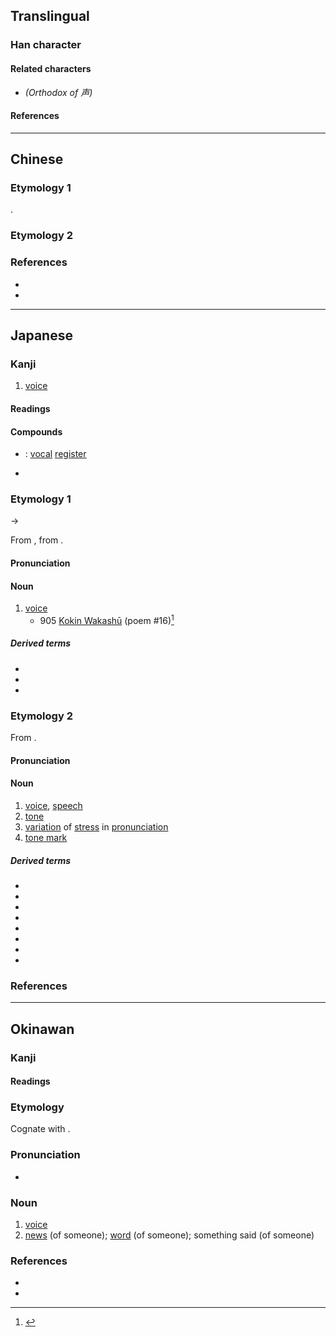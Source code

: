 {{also|聲}}
{{character info}}
==Translingual==
{{stroke order|strokes=7}}
{{ja-forms|声|声|[[聲]]}}

===Han character===
{{Han char|rn=33|rad=士|as=04|sn=7|four=40207|canj=GAH|ids=⿱士𠃜}}

====Related characters====
* {{l|mul|[[聲]]}} ''(Orthodox {{w|Traditional Chinese|traditional form}} of 声)''

====References====
{{Han ref|kx=0243.040|dkj=05645|dj=0483.060|hdz=10429.010|uh=58F0}}

----

==Chinese==

===Etymology 1===
{{Han simp|聲|f=殳|t=&nbsp;|f2=耳|t2=&nbsp;}}.
{{zh-see|聲|sv}}

===Etymology 2===
{{zh-see|磬|v}}

===References===
* {{R:twedu|A03275-001}}
* {{R:twedu|A02865-004}}

----

==Japanese==
{{ja-kanji forms|声|聲}}

===Kanji===
{{ja-kanji|grade=2|rs=士04|kyu=聲}}

# [[voice]]

====Readings====
{{ja-readings
|goon=しょう<しやう
|kanon=せい
|kun=こえ-<こゑ-, こわ-
|nanori=おと, かた, ちか, な, のぶ, もり
}}

====Compounds====
* {{ja-r|声%区|せい%く}}: [[vocal]] [[register]]
* {{ja-r|乱声|らんじょう}}

===Etymology 1===
{{wikipedia|lang=ja}}
{{ja-kanjitab|こえ|yomi=k}}
{{IPAchar|/kowe/}} → {{IPAchar|/koe/}}

From {{inh|ja|ojp|-|sort=こえ}}, from {{inh|ja|jpx-pro|*koway|sort=こえ}}.

====Pronunciation====
{{ja-pron|yomi=k|こえ|acc=1|acc_ref=DJR,NHK}}

====Noun====
{{ja-noun|こえ|hhira=こゑ}}

# [[voice]]
#* 905 [[w:Kokin Wakashū|Kokin Wakashū]] (poem #16)<ref>{{cite-book|last=Kojima|first=Noriyuki|coauthors=Arai Eizō|title=Shin Nihon Koten Bungaku Taikei 5: [[w:Kokin Wakashū|Kokin Wakashū]]|publisher=[[w:Iwanami Shoten Publishing|Iwanami Shoten]]|date=1989|origyear=905|lang=ja|isbn=4-00-240005-0}}</ref>
#*: {{ja-usex|野%辺 ちかく 家%居 しせれば うぐひす の なくなる '''こゑ''' は 朝な 朝な きく|の%べ ちかく いへ%ゐ しせれば うぐひす の なくなる '''こゑ''' は あさな あさな きく|rom=nobe chikaku iei shisereba uguisu no naku naru '''koe''' ni wa asa na asa na kiku|Because I make my home near the fields and meadows, each and every morning, I hear the '''song''' of the mountain thrush trilling spring.<ref>{{cite-book|1996|Laurel Rasplica Rodd, Mary Catherine Henkenius|Kokinshū - A Collection of Poems Ancient and Modern|page=29}}</ref>
}}

=====Derived terms=====
* {{ja-r|呻き声|うめきごえ|[[groan]], [[moan]]}}
* {{ja-r|声を殺す|こえ を ころす}}
* {{ja-r|声を出す|こえ を だす}}

===Etymology 2===
{{ja-kanjitab|しょう|yomi=o}}
From {{bor|ja|sort=しょう|ltc|-}} {{ltc-l|聲}}.

====Pronunciation====
{{ja-pron|yomi=goon|しょう}}

====Noun====
{{ja-noun|しょう|hhira=しやう}}

# [[voice]], [[speech]]
# [[tone]]
# [[variation]] of [[stress]] in [[pronunciation]]
# [[tone mark]]

=====Derived terms=====
* {{ja-r|去%声|きょ%しょう}}
* {{ja-r|四%声|し%しょう}}
* {{ja-r|声%点|しょう%てん}}
* {{ja-r|声%優|せい%ゆう}}
* {{ja-r|上%声|じょう%しょう}}
* {{ja-r|入%声|にっ%しょう}}
* {{ja-r|平%声|ひょう%しょう}}
* {{ja-r|連%声|れん%じょう}}

===References===
<references/>

{{c|ja|Sound|sort=こえ}}

----

==Okinawan==

===Kanji===
{{ryu-kanji|rs=士04}}

====Readings====
{{ryu-readings
|kun=くぃー-
}}

===Etymology===
{{ryu-kanjitab|くぃー|yomi=k}}
Cognate with {{cog|ja|声|tr=koe}}.

===Pronunciation===
* {{IPA|ryu|[kʷiː]|sort=くぃい}}

===Noun===
{{ryu-noun|くぃー|sort=くぃい}}

# [[voice]]
# [[news]] (of someone); [[word]] (of someone); something said (of someone)
#: {{ryu-usex|声%聞ちゅん|くぃー%ちちゅん|To hear (about somebody), to hear word (of someone), to catch wind (of someone)"}}

===References===
* {{R:JLect|くぃー【声】|913|kwii}}
* {{R:Shuri-Naha Dialect Dictionary|クィー|10955}}

{{c|ryu|Sound|sort=くぃい}}
